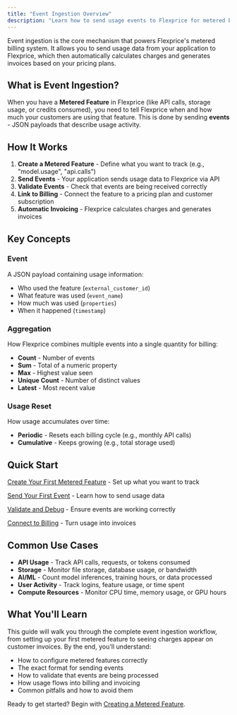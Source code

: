 ```yaml
---
title: "Event Ingestion Overview"
description: "Learn how to send usage events to Flexprice for metered billing"
---
```


Event ingestion is the core mechanism that powers Flexprice's metered billing system. It allows you to send usage data from your application to Flexprice, which then automatically calculates charges and generates invoices based on your pricing plans.

## What is Event Ingestion?

When you have a **Metered Feature** in Flexprice (like API calls, storage usage, or credits consumed), you need to tell Flexprice when and how much your customers are using that feature. This is done by sending **events** - JSON payloads that describe usage activity.

## How It Works

1. **Create a Metered Feature** - Define what you want to track (e.g., "model.usage", "api.calls")
2. **Send Events** - Your application sends usage data to Flexprice via API
3. **Validate Events** - Check that events are being received correctly
4. **Link to Billing** - Connect the feature to a pricing plan and customer subscription
5. **Automatic Invoicing** - Flexprice calculates charges and generates invoices

## Key Concepts

### Event

A JSON payload containing usage information:

- Who used the feature (`external_customer_id`)
- What feature was used (`event_name`)
- How much was used (`properties`)
- When it happened (`timestamp`)

### Aggregation

How Flexprice combines multiple events into a single quantity for billing:

- **Count** - Number of events
- **Sum** - Total of a numeric property
- **Max** - Highest value seen
- **Unique Count** - Number of distinct values
- **Latest** - Most recent value

### Usage Reset

How usage accumulates over time:

- **Periodic** - Resets each billing cycle (e.g., monthly API calls)
- **Cumulative** - Keeps growing (e.g., total storage used)

## Quick Start

[Create Your First Metered Feature](Creating%20a%20metered%20feature.md) - Set up what you want to track

[Send Your First Event](Sending%20events.md) - Learn how to send usage data

[Validate and Debug](Validating%20events.md) - Ensure events are working correctly

[Connect to Billing](Connecting%20to%20billing.md) - Turn usage into invoices

## Common Use Cases

- **API Usage** - Track API calls, requests, or tokens consumed
- **Storage** - Monitor file storage, database usage, or bandwidth
- **AI/ML** - Count model inferences, training hours, or data processed
- **User Activity** - Track logins, feature usage, or time spent
- **Compute Resources** - Monitor CPU time, memory usage, or GPU hours

## What You'll Learn

This guide will walk you through the complete event ingestion workflow, from setting up your first metered feature to seeing charges appear on customer invoices. By the end, you'll understand:

- How to configure metered features correctly
- The exact format for sending events
- How to validate that events are being processed
- How usage flows into billing and invoicing
- Common pitfalls and how to avoid them

Ready to get started? Begin with [Creating a Metered Feature](Creating%20a%20metered%20feature.md).
